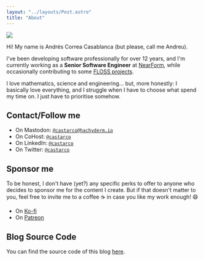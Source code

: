 ```yaml
---
layout: "../layouts/Post.astro"
title: "About"
---
```


<img src="/images/ig_me_fire.webp" class="left-img" />

Hi! My name is Andrés Correa Casablanca (but please, call me Andreu).

I've been developing software professionally for over 12 years, and
I'm currently working as a **Senior Software Engineer** at
[NearForm](https://nearform.com), while occasionally contributing to some
[FLOSS projects](/projects).

I love mathematics, science and engineering... but, more honestly: I basically
love everything, and I struggle when I have to choose what spend my time on. I
just have to prioritise somehow.

## Contact/Follow me

- On Mastodon: <a rel="me" href="https://hachyderm.io/@castarco">`@castarco@hachyderm.io`</a>
- On CoHost: <a rel="me" href="https://cohost.org/castarco">`@castarco`</a>
- On LinkedIn: <a rel="me" href="https://linkedin.com/in/castarco">`@castarco`</a>
- On Twitter: <a rel="me" href="https://twitter.com">`@castarco`</a>

## Sponsor me

To be honest, I don't have (yet?) any specific perks to offer to anyone who
decides to sponsor me for the content I create. But if that doesn't matter to
you, feel free to invite me to a coffee ☕ in case you like my work enough! 😄

- On [Ko-fi](https://ko-fi.com/coderspirit)
- On [Patreon](https://www.patreon.com/coder_spirit)

## Blog Source Code

You can find the source code of this blog [here](https://github.com/Coder-Spirit/coder-spirit.github.io/).
